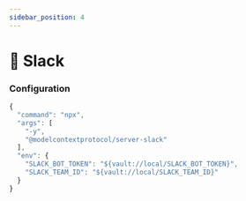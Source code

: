 ```yaml
---
sidebar_position: 4
---
```



# 💬 Slack

### Configuration

```js
{
  "command": "npx",
  "args": [
    "-y",
    "@modelcontextprotocol/server-slack"
  ],
  "env": {
    "SLACK_BOT_TOKEN": "${vault://local/SLACK_BOT_TOKEN}",
    "SLACK_TEAM_ID": "${vault://local/SLACK_TEAM_ID}"
  }
}
```